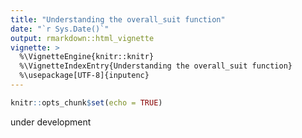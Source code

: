 ```yaml
---
title: "Understanding the overall_suit function"
date: "`r Sys.Date()`"
output: rmarkdown::html_vignette
vignette: >
  %\VignetteEngine{knitr::knitr}
  %\VignetteIndexEntry{Understanding the overall_suit function}
  %\usepackage[UTF-8]{inputenc}
---
```


```r
knitr::opts_chunk$set(echo = TRUE)
```

under development